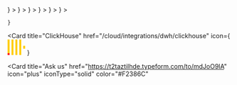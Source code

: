 <CardGroup cols={4}>
  <Card
    title="Snowflake"
    href="/cloud/integrations/dwh/snowflake"
    icon={
      <svg
        width="31"
        height="30"
        viewBox="0 0 41 40"
        fill="none"
        xmlns="http://www.w3.org/2000/svg"
      >
        <path
          d="M35.0881 30.4853L26.6236 25.6075C25.4345 24.9246 23.9138 25.3308 23.2256 26.517C22.9589 26.9842 22.8544 27.4983 22.9049 27.9979V37.5306C22.9049 38.8929 24.0147 40 25.384 40C26.7498 40 27.8596 38.8929 27.8596 37.5306V32.0489L32.6018 34.7808C33.7909 35.4673 35.3152 35.0576 35.9998 33.8714C36.6881 32.6852 36.2809 31.1683 35.0881 30.4853Z"
          fill="#29B5E8"
        />
        <path
          d="M14.0367 20.0327C14.0511 19.152 13.5863 18.3324 12.8224 17.8903L4.35785 13.0161C3.9903 12.8041 3.5687 12.6926 3.14709 12.6926C2.27866 12.6926 1.47149 13.1563 1.03907 13.904C0.368829 15.0614 0.768813 16.546 1.92912 17.2145L6.8082 20.0219L1.92912 22.8328C1.36699 23.1563 0.963399 23.6775 0.797641 24.3029C0.628278 24.9284 0.714761 25.5826 1.03907 26.1433C1.47149 26.891 2.27866 27.3547 3.14349 27.3547C3.5687 27.3547 3.9903 27.2433 4.35785 27.0312L12.8224 22.157C13.5791 21.7185 14.0439 20.9061 14.0367 20.0327Z"
          fill="#29B5E8"
        />
        <path
          d="M6.27677 9.56144L14.7413 14.4356C15.7286 15.0072 16.9466 14.8202 17.7249 14.0618C18.2186 13.6089 18.5249 12.9619 18.5249 12.243V2.47303C18.5249 1.10711 17.415 0 16.0493 0C14.68 0 13.5702 1.10711 13.5702 2.47303V8.03377L8.76315 5.26598C7.57401 4.57943 6.05335 4.98561 5.3651 6.1718C4.67684 7.358 5.08763 8.87489 6.27677 9.56144Z"
          fill="#29B5E8"
        />
        <path
          d="M25.3114 20.428C25.3114 20.6149 25.2033 20.8737 25.07 21.0103L21.7151 24.3568C21.5818 24.4898 21.3188 24.5976 21.1314 24.5976H20.2774C20.09 24.5976 19.8269 24.4898 19.6936 24.3568L16.3352 21.0103C16.2019 20.8737 16.0938 20.6149 16.0938 20.428V19.5761C16.0938 19.3856 16.2019 19.1268 16.3352 18.9938L19.6936 15.6437C19.8269 15.5107 20.09 15.4028 20.2774 15.4028H21.1314C21.3188 15.4028 21.5818 15.5107 21.7151 15.6437L25.07 18.9938C25.2033 19.1268 25.3114 19.3856 25.3114 19.5761V20.428ZM22.3169 20.0182V19.9823C22.3169 19.8457 22.2376 19.6552 22.1403 19.5545L21.1494 18.5696C21.0521 18.469 20.8611 18.3899 20.7206 18.3899H20.6846C20.5476 18.3899 20.3566 18.469 20.2557 18.5696L19.2684 19.5545C19.1711 19.6516 19.0918 19.8421 19.0918 19.9823V20.0182C19.0918 20.1584 19.1711 20.3489 19.2684 20.446L20.2557 21.4344C20.3566 21.5315 20.5476 21.6106 20.6846 21.6106H20.7206C20.8611 21.6106 21.0521 21.5315 21.1494 21.4344L22.1403 20.446C22.2376 20.3489 22.3169 20.1584 22.3169 20.0182Z"
          fill="#29B5E8"
        />
        <path
          d="M26.6226 14.4356L35.0872 9.56144C36.2763 8.87848 36.6871 7.358 35.9988 6.1718C35.3106 4.98561 33.7899 4.57943 32.6008 5.26598L27.8586 7.99782V2.47303C27.8586 1.10711 26.7488 0 25.3831 0C24.0137 0 22.9039 1.10711 22.9039 2.47303V12.0489C22.857 12.5449 22.9543 13.0625 23.2246 13.5298C23.9128 14.716 25.4335 15.1222 26.6226 14.4356Z"
          fill="#29B5E8"
        />
        <path
          d="M16.4395 25.3199C15.8773 25.212 15.2756 25.3019 14.7423 25.6074L6.27775 30.4852C5.08861 31.1682 4.67781 32.6851 5.36607 33.8713C6.05433 35.061 7.57499 35.4672 8.76413 34.7807L13.5711 32.0129V37.5305C13.5711 38.8928 14.681 39.9999 16.0503 39.9999C17.416 39.9999 18.5259 38.8928 18.5259 37.5305V27.7606C18.5259 26.5276 17.6214 25.5068 16.4395 25.3199Z"
          fill="#29B5E8"
        />
        <path
          d="M40.3786 13.8748C39.6939 12.685 38.1696 12.2788 36.9805 12.9654L28.516 17.8396C27.7052 18.3069 27.2584 19.1624 27.2728 20.0322C27.2656 20.8985 27.7124 21.7432 28.516 22.2033L36.9805 27.0811C38.1696 27.7641 39.6903 27.3579 40.3786 26.1717C41.0668 24.9855 40.656 23.4686 39.4669 22.782L34.6743 20.0215L39.4669 17.2609C40.6596 16.5779 41.0668 15.061 40.3786 13.8748Z"
          fill="#29B5E8"
        />
      </svg>
    }
  ></Card>
  <Card
    title="Bigquery"
    href="/cloud/integrations/dwh/bigquery"
    icon={
      <svg
        width="36"
        height="30"
        viewBox="0 0 46 40"
        fill="none"
        xmlns="http://www.w3.org/2000/svg"
      >
        <path
          d="M9.82322 37.9816L0.607276 22.0186C0.252946 21.4048 0.0664062 20.7087 0.0664062 20C0.0664062 19.2913 0.252946 18.5952 0.607276 17.9814L9.82322 2.01873C10.1776 1.40492 10.6873 0.895218 11.3011 0.540855C11.915 0.186492 12.6112 -4.3618e-05 13.32 7.65039e-09H31.7519C32.4606 1.80116e-05 33.1568 0.186583 33.7706 0.540943C34.3843 0.895303 34.894 1.40497 35.2483 2.01873L44.4643 17.9814C44.8187 18.5952 45.0053 19.2914 45.0053 20.0002C45.0053 20.7089 44.8187 21.4051 44.4643 22.0189L35.2483 37.9816C34.8939 38.5953 34.3843 39.1049 33.7705 39.4592C33.1568 39.8135 32.4606 40 31.7519 40H13.32C12.6112 40.0001 11.9149 39.8136 11.3011 39.4592C10.6873 39.1048 10.1776 38.5955 9.82322 37.9816Z"
          fill="url(#paint0_linear_118_3915)"
        />
        <path
          opacity="0.07"
          d="M41.3929 27.3393L28.3757 14.3389L22.5389 12.777L17.2962 14.7255L15.2715 20.0005L16.8995 25.8738L31.2721 39.9922H32.4202C33.4528 39.9922 34.407 39.4413 34.9232 38.547L41.3929 27.3393Z"
          fill="black"
        />
        <path
          d="M22.536 11.8566C18.0386 11.8566 14.3926 15.5026 14.3926 20.0003C14.3926 24.4977 18.0386 28.1437 22.536 28.1437C27.0333 28.1437 30.679 24.4977 30.679 20.0003C30.679 15.5026 27.033 11.8566 22.536 11.8566ZM22.536 26.179C19.1234 26.179 16.3569 23.4125 16.3569 20C16.3569 16.5874 19.1234 13.8212 22.536 13.8212C25.9485 13.8212 28.715 16.5878 28.715 20.0003C28.715 23.4128 25.9485 26.179 22.536 26.179Z"
          fill="white"
        />
        <path
          d="M18.6719 19.686V22.2173C19.0464 22.8603 19.5748 23.4002 20.2096 23.7884V19.686H18.6719ZM21.721 17.5521V24.367C21.9826 24.4151 22.2501 24.4442 22.525 24.4442C22.7757 24.4442 23.02 24.4179 23.2598 24.3779V17.5521H21.721ZM24.9127 20.7379V23.7438C25.5577 23.3337 26.0872 22.7658 26.4512 22.0937V20.7382L24.9127 20.7379ZM28.3972 25.0165L27.5536 25.8609C27.4821 25.9325 27.442 26.0295 27.442 26.1307C27.442 26.2318 27.4821 26.3289 27.5536 26.4005L30.7537 29.5996C30.8253 29.671 30.9224 29.7111 31.0235 29.7111C31.1247 29.7111 31.2217 29.671 31.2933 29.5996L32.137 28.7563C32.208 28.6845 32.2478 28.5876 32.2478 28.4866C32.2478 28.3857 32.208 28.2888 32.137 28.217L28.9365 25.0165C28.8648 24.9453 28.7679 24.9054 28.6669 24.9054C28.5659 24.9054 28.4689 24.9453 28.3972 25.0165Z"
          fill="white"
        />
        <defs>
          <linearGradient
            id="paint0_linear_118_3915"
            x1="22.536"
            y1="0.000351091"
            x2="22.536"
            y2="39.9379"
            gradientUnits="userSpaceOnUse"
          >
            <stop stop-color="#4387FD" />
            <stop offset="1" stop-color="#4683EA" />
          </linearGradient>
        </defs>
      </svg>
    }
  ></Card>
  <Card
    title="Redshift"
    href="/cloud/integrations/dwh/redshift"
    icon={
      <svg
        width="29"
        height="31"
        viewBox="0 0 38 40"
        fill="none"
        xmlns="http://www.w3.org/2000/svg"
      >
        <path d="M22.8322 0H14.9688V39.9759H22.8322V0Z" fill="#2869AC" />
        <path
          d="M28.5876 2.8782L22.8125 0.0125732V40.0001L28.5876 37.0585V2.8782Z"
          fill="#498BC6"
        />
        <path
          d="M9.19366 2.8782L14.9688 0.0125732V40.0001L9.19366 37.0585V2.8782Z"
          fill="#1E528B"
        />
        <path
          d="M3.6084 5.67542L9.19246 7.06682V32.852L3.6084 34.2738V5.67542Z"
          fill="#498BC6"
        />
        <path
          d="M34.1699 5.67542L28.5859 7.06682V32.852L34.1699 34.2738V5.67542Z"
          fill="#1E528B"
        />
        <path
          d="M3.6084 5.67542L0.712672 7.15826V32.7412L3.6084 34.2738V5.67542Z"
          fill="#1E528B"
        />
        <path
          d="M34.1699 5.67542L37.0656 7.15826V32.7412L34.1699 34.2738V5.67542Z"
          fill="#498BC6"
        />
      </svg>
    }
  ></Card>
  <Card
    title="Databricks"
    href="/cloud/integrations/dwh/databricks"
    icon={
      <svg
        width="30"
        height="32"
        viewBox="0 0 37 40"
        fill="none"
        xmlns="http://www.w3.org/2000/svg"
      >
        <path
          d="M34.8437 16.4674L18.3648 25.8136L0.83533 15.8554L0.00585938 16.3004V23.5327L18.3648 33.9918L34.8437 24.6454V28.484L18.3648 37.8304L0.83533 27.8721L0.00585938 28.3172V29.5411L18.3648 40L36.7792 29.5411V22.3088L35.9497 21.8637L18.3648 31.822L1.94124 22.4756V18.6926L18.3648 27.9834L36.7792 17.5244V10.4034L35.8391 9.90266L18.3648 19.8053L2.82597 10.9597L18.3648 2.16968L31.194 9.40197L32.3553 8.79V7.89987L18.3648 0L0.00585938 10.4034V11.516L18.3648 21.975L34.8437 12.6287V16.4674Z"
          fill="#FF3621"
        />
      </svg>
    }
  ></Card>
  <Card
    title="Postgres"
    href="/cloud/integrations/dwh/postgres"
    icon={
      <svg
        width="32"
        height="34"
        viewBox="0 0 42 44"
        fill="none"
        xmlns="http://www.w3.org/2000/svg"
      >
        <path
          d="M31.512 31.9089C31.7888 29.6033 31.7058 29.2651 33.4232 29.6386L33.8592 29.6769C35.1797 29.737 36.9071 29.4645 37.922 28.993C40.1066 27.9794 41.4021 26.2869 39.2479 26.7316C34.3342 27.7453 33.9964 26.0815 33.9964 26.0815C39.185 18.3829 41.354 8.61024 39.4818 6.2181C34.3753 -0.306785 25.5361 2.77878 25.3882 2.85889L25.3412 2.86769C24.3703 2.66614 23.2837 2.54578 22.0631 2.52605C19.8395 2.48951 18.1522 3.10899 16.8723 4.07978C16.8723 4.07978 1.10374 -2.41668 1.83732 12.2497C1.99334 15.3697 6.30947 35.858 11.4573 29.6696C13.3387 27.4067 15.157 25.4933 15.157 25.4933C16.0599 26.0932 17.1409 26.3992 18.2746 26.2892L18.3623 26.2145C18.3348 26.4955 18.3469 26.7704 18.3973 27.0957C17.0714 28.5773 17.461 28.8376 14.8097 29.3832C12.1273 29.9362 13.7032 30.9203 14.7319 31.1776C15.9792 31.4895 18.8648 31.9314 20.8151 29.2018L20.7374 29.5133C21.2576 29.9294 21.2225 32.5046 21.2962 34.3444C21.3701 36.1844 21.4933 37.9015 21.8683 38.9137C22.2434 39.9258 22.6859 42.5332 26.1704 41.7865C29.0825 41.1624 31.3091 40.2642 31.512 31.9089Z"
          fill="black"
          stroke="black"
          stroke-width="2.68217"
        />
        <path
          d="M39.2489 26.7312C34.3347 27.7449 33.9968 26.0811 33.9968 26.0811C39.1855 18.382 41.3545 8.60919 39.4826 6.21734C34.3762 -0.307156 25.5366 2.77851 25.3891 2.85862L25.3416 2.86712C24.3707 2.66558 23.2842 2.54551 22.063 2.52558C19.8394 2.48914 18.1527 3.10852 16.8728 4.07911C16.8728 4.07911 1.10392 -2.41705 1.83731 12.2493C1.99333 15.3694 6.30935 35.8577 11.4573 29.6693C13.3389 27.4064 15.1569 25.4931 15.1569 25.4931C16.0599 26.0929 17.1409 26.3989 18.2741 26.289L18.3622 26.2142C18.3348 26.4952 18.3473 26.7701 18.3974 27.0954C17.0712 28.5771 17.4609 28.8373 14.8098 29.3829C12.1272 29.9359 13.7031 30.9201 14.732 31.1773C15.9794 31.4892 18.8652 31.9311 20.8151 29.2015L20.7373 29.513C21.2569 29.9292 21.6218 32.2202 21.5607 34.2971C21.4995 36.3738 21.4587 37.7997 21.8681 38.9134C22.2775 40.0271 22.6856 42.533 26.1708 41.7862C29.0829 41.1621 30.592 39.5449 30.8019 36.8473C30.9509 34.9295 31.2881 35.2129 31.3094 33.4983L31.5798 32.6866C31.8916 30.0869 31.6293 29.2481 33.4235 29.6382L33.8595 29.6765C35.18 29.7366 36.9083 29.4641 37.9227 28.9927C40.1069 27.979 41.4023 26.2865 39.2487 26.7312H39.2489Z"
          fill="#336791"
        />
        <path
          d="M21.0258 28.2218C20.8905 33.0593 21.0598 37.9304 21.5331 39.1142C22.0067 40.2981 23.0203 42.6007 26.5058 41.8541C29.4176 41.2298 30.4771 40.0217 30.9369 37.3553C31.2755 35.3933 31.9283 29.9447 32.012 28.8283M16.8482 3.97143C16.8482 3.97143 1.06857 -2.47794 1.80215 12.1885C1.95817 15.3085 6.27449 35.7975 11.4224 29.6088C13.3036 27.3456 15.0049 25.5706 15.0049 25.5706M25.3715 2.79432C24.8253 2.96558 34.1491 -0.61413 39.448 6.15665C41.3197 8.5486 39.1507 18.3215 33.9622 26.0208"
          stroke="white"
          stroke-width="0.894057"
          stroke-linecap="round"
          stroke-linejoin="round"
        />
        <path
          d="M33.9634 26.0208C33.9634 26.0208 34.3015 27.6851 39.2158 26.6707C41.369 26.226 40.0732 27.9187 37.8894 28.9328C36.0972 29.7646 32.0791 29.9778 32.0135 28.8284C31.8446 25.8629 34.1282 26.7638 33.9634 26.0208ZM33.9634 26.0208C33.8144 25.3516 32.7932 24.6948 32.1176 23.0569C31.5279 21.6274 24.029 10.6645 34.1972 12.2927C34.5698 12.2156 31.5452 2.6208 22.0292 2.46478C12.5152 2.30877 12.8274 14.1648 12.8274 14.1648"
          stroke="white"
          stroke-width="0.894057"
          stroke-linecap="round"
          stroke-linejoin="bevel"
        />
        <path
          d="M18.4067 27.5535C17.0803 29.0351 17.4704 29.2953 14.8191 29.8412C12.1365 30.3941 13.7126 31.3782 14.7412 31.6353C15.9886 31.9474 18.8744 32.3893 20.8243 29.659C21.418 28.8278 20.8207 27.5014 20.0051 27.1633C19.611 27.0001 19.084 26.7954 18.4067 27.5535Z"
          stroke="white"
          stroke-width="0.894057"
          stroke-linecap="round"
          stroke-linejoin="round"
        />
        <path
          d="M18.2771 27.009C18.1434 26.1378 18.5633 25.1011 19.0133 23.8883C19.6895 22.0687 21.2498 20.2488 20.0017 14.4766C19.0713 10.1752 12.8313 13.5814 12.8274 14.1647C12.8236 14.7477 13.1096 17.1209 12.7232 19.8845C12.2189 23.4906 15.0178 26.5405 18.2408 26.2285"
          stroke="white"
          stroke-width="0.894057"
          stroke-linecap="round"
          stroke-linejoin="round"
        />
        <path
          d="M16.7905 14.077C16.7623 14.2763 17.1552 14.8077 17.6674 14.8788C18.1787 14.9501 18.6164 14.5347 18.6441 14.3357C18.6719 14.1365 18.2795 13.9171 17.7671 13.8457C17.2555 13.7744 16.8176 13.8783 16.7906 14.077H16.7905Z"
          fill="white"
          stroke="white"
          stroke-width="0.298019"
        />
        <path
          d="M32.3674 13.6712C32.3951 13.8705 32.0028 14.402 31.4905 14.473C30.9787 14.5443 30.5411 14.1289 30.513 13.9299C30.486 13.7307 30.8784 13.5113 31.3902 13.44C31.9021 13.3687 32.3396 13.4725 32.3674 13.6713V13.6712Z"
          fill="white"
          stroke="white"
          stroke-width="0.149045"
        />
        <path
          d="M34.1976 12.2926C34.2819 13.8551 33.861 14.9194 33.808 16.5827C33.7294 19.0005 34.9607 21.7678 33.1055 24.5385"
          stroke="white"
          stroke-width="0.894057"
          stroke-linecap="round"
          stroke-linejoin="round"
        />
      </svg>
    }
  ></Card>
 <Card
    title="Athena"
    href="/cloud/integrations/dwh/athena"
    icon={
      <svg
        width="41"
        height="41"
        viewBox="0 0 41 41"
        fill="none"
        xmlns="http://www.w3.org/2000/svg"
      >
        <path
          d="M39.793 24.531L20.5 22.129L1.207 24.531L20.5 39.793L39.793 24.531Z"
          fill="#F5BE93"
        />
        <path
          d="M1.207 24.531L20.5 30.363L20.5 39.793L1.207 30.02L1.207 24.531Z"
          fill="#9E504E"
        />
        <path
          d="M39.793 24.531L20.5 30.363L20.5 39.793L39.793 30.02L39.793 24.531Z"
          fill="#F58534"
        />
        <path
          d="M3.695 16.238L1.207 16.238L1.207 21.785L3.695 22.242L6.465 19.273L3.695 16.242Z"
          fill="#9E504E"
        />
        <path
          d="M6.465 22.012L3.695 22.242L3.695 16.238L6.465 16.238L6.465 22.012Z"
          fill="#F58534"
        />
        <path
          d="M8.332 9.324L5.055 9.949L5.055 22.531L8.332 23.219L11.336 16.238L8.332 9.324Z"
          fill="#9E504E"
        />
        <path
          d="M11.336 22.875L8.332 23.219L8.332 9.324L11.336 9.668L11.336 22.875Z"
          fill="#F58534"
        />
        <path
          d="M14.73 12.121L10.199 12.582L10.199 23.613L14.73 24.531L19.535 18.297L14.73 12.121Z"
          fill="#9E504E"
        />
        <path
          d="M17.781 24.016L14.73 24.531L14.73 12.121L17.781 12.352L17.781 24.016Z"
          fill="#F58534"
        />
        <path
          d="M20.5 2.117L17.445 3.094L17.445 25.047L20.5 25.672L23.555 13.895L20.5 2.117Z"
          fill="#9E504E"
        />
        <path
          d="M23.324 24.016L26.27 24.531L30.801 16.238L26.27 8.008L23.324 8.465L23.324 24.016Z"
          fill="#9E504E"
        />
        <path
          d="M30.801 16.238L26.27 8.008L23.324 8.465L30.801 16.238Z"
          fill="#9E504E"
        />
        <path
          d="M29.609 22.875L32.668 23.219L35.945 12.754L32.668 2.348L29.609 3.094L29.609 22.875Z"
          fill="#9E504E"
        />
        <path
          d="M34.535 22.012L37.305 22.242L39.793 11.895L37.305 1.207L34.535 1.895L34.535 22.012Z"
          fill="#9E504E"
        />
        <path
          d="M20.5 2.117L23.555 3.094L23.555 25.047L20.5 25.672L20.5 2.117ZM30.801 8.922L26.27 8.008L26.27 24.531L30.801 23.613L30.801 8.922ZM35.945 3.664L32.668 2.348L32.668 23.219L35.945 22.531L35.945 3.664ZM39.793 2.461L37.305 1.207L37.305 22.242L39.793 21.785L39.793 2.461Z"
          fill="#F58534"
        />
    </svg>
    }
  >
  </Card>
 <Card
    title="Dremio"
    href="/cloud/integrations/dwh/dremio"
     icon={
      <svg
        width="41"
        height="41"
        viewBox="0 0 200 200"
        fill="none"
        xmlns="http://www.w3.org/2000/svg"
        xml:space="preserve"
      >
        <path d="M46.939 126.15c-5.924 2.687-17.453 8.7-16.36 15.218 1.504 4.006 6.199-.228 7.931-1.914 3.736-3.509 6.697-8.384 8.429-13.304m35.36-14.397c-3.918 10.251-15.356 15.127-18.545 13.396-1.596-.867.136-4.101.181-6.333-2.324.91-6.152 2.596-8.476 3.553 5.56 4.145 8.431 11.299 8.386 18.088 0 6.969-2.87 13.393-8.248 17.813 9.569 14.167 4.696 26.376-8.475 35.899l-.821.547-.274-.956c-1.957-6.743-4.42-12.438-9.068-17.815-2.324-2.687-4.968-5.148-7.564-7.608-3.417-3.235-6.697-6.513-9.797-10.021-13.032-13.851-18.183-37.86-16.495-56.403.864-9.567 3.783-18.724 8.247-27.199 3.555-6.742 8.065-12.938 13.261-18.494 11.483-12.303 26.703-22.008 42.88-26.791 14.216-4.235 30.483-4.965 44.019 2.005 2.187 1.139 5.468 3.143 7.291 4.647 1.141 1.047 2.277 2.141 3.372 3.189.136.091.274.228.365.363l63.295-32.3c5.238-2.596 9.157-2.596 10.753-.727 1.868 2.186-.728 6.74-4.419 9.43l-54.228 39.362c.956 3.143-.638 7.699-3.009 10.387 7.248 2.505.867 13.12-2.323 16.903-9.068 10.752-25.7 19.18-40.509 25.33-3.965 1.686-6.243 2.416-9.799 3.735" fill="#393c42"/>
        <path d="M131.924 74.624c4.056-5.103 1.231-8.064-1.595-5.193-5.56 5.693-13.989 7.652-21.598 6.422-11.122-1.868-11.619-3.553-9.752-5.194 13.124 4.785 28.388-1.456 34.721-11.799 2.735-3.917-6.424-7.061-11.845-14.396C95.925 9.475 14.768 40 7.021 101.185c-2.37 18.404 2.779 38.768 15.45 53.119 9.476 10.753 19.774 15.219 25.606 32.121 11.348-9.75 9.57-20.774 1.279-30.433 14.169-7.381 12.119-26.563 2.14-32.393-4.647 17.084-21.327 29.704-25.2 17.585-2.505-12.347 17.819-20.545 50.399-32.892 27.25-10.207 44.84-18.635 55.229-33.668" fill="#55bfce"/>
        <path d="M131.924 74.624c4.056-5.103 1.231-8.064-1.595-5.193-4.782 4.92-11.984 7.062-18.546 6.742-11.21-.82-20.142-3.006-28.343-2.142-16.133 1.64-31.853 11.845-40.283 20.456-14.217 14.58-29.893 44.829-14.08 50.708-1.185-.731-2.142-2.051-2.781-4.011-2.505-12.347 17.819-20.545 50.399-32.892 27.25-10.207 44.84-18.635 55.229-33.668" fill="#fff"/>
        <path d="M62.157 98.496c8.386 4.1 6.7 18.496 5.47 22.098 15.902-4.512 11.164-28.064 18.548-35.264-9.252-.274-26.57 9.02-24.018 13.166" fill="#55bfce"/>
        <path d="M89.045 55.853c2.277-1.184 5.058-.364 6.289 1.915 1.184 2.232.317 5.01-1.916 6.241-2.232 1.184-5.056.363-6.243-1.913-1.229-2.234-.364-5.012 1.87-6.243" fill="#393c42"/>
        <path d="m127.641 57.812 63.796-44.42c1.776-1.274 4.148-4.009 3.189-5.33-.955-1.32-3.736-.592-6.105.456l-68.994 37.266c-2.23 4.647 2.28 14.443 8.114 12.028" fill="#55bfce"/>
        <path d="m122.036 49.02 66.667-39.225c2.916-1.732 4.056-1.687 5.83-1.87-1.001-1.137-3.736-.454-6.013.592l-68.992 37.267c-1.684 3.508.503 10.024 4.193 11.892-1.321-2.871-2.186-5.877-1.685-8.656" fill="#fff"/>
        <path d="M23.836 66.468c2.186-.364 3.874 1.14 3.828 3.374 0 2.23-1.776 4.328-3.963 4.692-2.143.362-3.831-1.14-3.783-3.327 0-2.232 1.775-4.328 3.918-4.739M36.778 52.208c1.914-.318 3.417 1.003 3.37 2.963-.045 2.005-1.594 3.825-3.508 4.191-1.913.32-3.418-1.003-3.372-2.962.046-1.958 1.595-3.828 3.51-4.192M75.921 33.348c1.96.091 3.144 1.731 2.643 3.644-.456 1.915-2.415 3.372-4.328 3.28-1.918-.09-3.1-1.732-2.644-3.644.454-1.914 2.414-3.372 4.329-3.28M87.905 31.389c1.595.364 2.368 1.821 1.732 3.37-.639 1.503-2.461 2.462-4.009 2.142-1.595-.364-2.372-1.823-1.734-3.371.638-1.503 2.46-2.461 4.011-2.141M36.915 61.138c1.41-.228 2.552.774 2.505 2.233 0 1.457-1.185 2.824-2.597 3.053-1.412.274-2.506-.729-2.506-2.188.046-1.457 1.184-2.825 2.598-3.098M16.727 77.903c1.459-.272 2.644.775 2.599 2.28 0 1.548-1.23 2.96-2.69 3.233-1.504.228-2.644-.774-2.644-2.277.048-1.549 1.231-3.007 2.735-3.236M136.026 36.901l-2.96 1.594c.225 4.328 3.78 9.568 6.33 10.434-2.004-3.052-3.825-8.339-3.37-12.028m15.902-8.61-2.596 1.412c.319 3.872 3.508 8.519 5.103 8.792-1.231-1.866-2.825-7.06-2.507-10.204m15.722-8.52-2.006 1.094c-.045 2.55 1.824 6.377 3.918 6.925-1.002-1.595-2.232-4.876-1.912-8.019m15.129-8.154-1.733.956c.138 1.686 2.097 4.829 3.19 5.33-.41-1.229-1.64-3.734-1.457-6.286" fill="#25abad"/>
      </svg>

    }
  ></Card>
  <Card
    title="ClickHouse"
    href="/cloud/integrations/dwh/clickhouse"
    icon={
      <svg height="35" viewBox="0 0 9 8" width="40" xmlns="http://www.w3.org/2000/svg"><path d="m0 7h1v1h-1z" fill="#f00"/><path d="m0 0h1v7h-1zm2 0h1v8h-1zm2 0h1v8h-1zm2 0h1v8h-1zm2 3.25h1v1.5h-1z" fill="#fc0"/></svg>
    }
  ></Card>
  <Card
    title="Ask us"
    href="https://t2taztilhde.typeform.com/to/mdJoO9lA"
    icon="plus"
    iconType="solid"
    color="#F2386C"
  ></Card>
</CardGroup>
